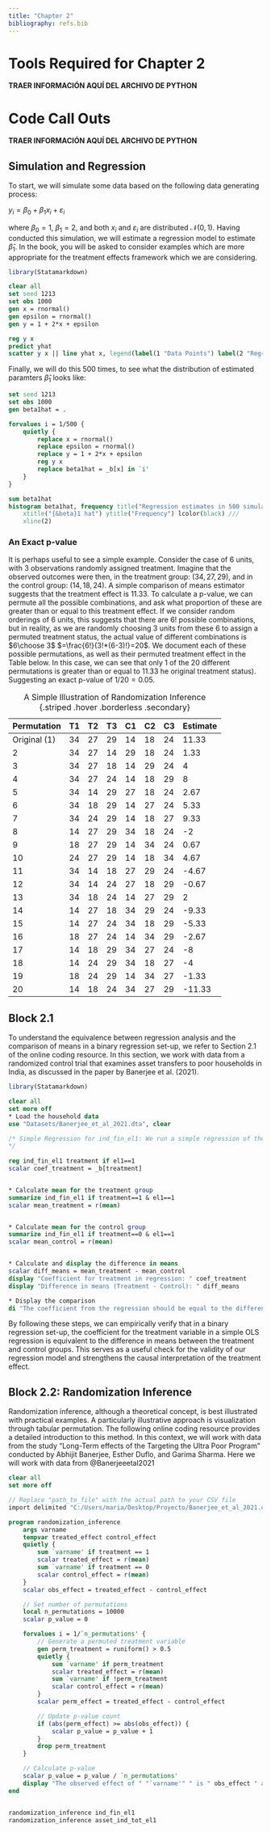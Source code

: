 ```yaml
---
title: "Chapter 2"
bibliography: refs.bib
---
```

# Tools Required for Chapter 2

**TRAER INFORMACIÓN AQUÍ DEL ARCHIVO DE PYTHON**

# Code Call Outs

**TRAER INFORMACIÓN AQUÍ DEL ARCHIVO DE PYTHON**

## Simulation and Regression
To start, we will simulate some data based on the following data generating process:

$y_i = \beta_0 + \beta_1 x_i + \varepsilon_i$

where $\beta_0=1$, $\beta_1=2$, and both $x_i$ and $\varepsilon_i$ are distributed $\mathcal{N}(0,1)$. Having conducted this simulation, we will estimate a regression model to estimate $\widehat\beta_1$. In the book, you will be asked to consider examples which are more appropriate for the treatment effects framework which we are considering.

```r
library(Statamarkdown)
```

```stata
clear all
set seed 1213
set obs 1000
gen x = rnormal()
gen epsilon = rnormal()
gen y = 1 + 2*x + epsilon

reg y x
predict yhat
scatter y x || line yhat x, legend(label(1 "Data Points") label(2 "Regression Line"))

```

Finally, we will do this 500 times, to see what the distribution of estimated paramters $\widehat\beta_1$ looks like:
```stata
set seed 1213
set obs 1000
gen beta1hat = .

forvalues i = 1/500 {
    quietly {
        replace x = rnormal()
        replace epsilon = rnormal()
        replace y = 1 + 2*x + epsilon
        reg y x
        replace beta1hat = _b[x] in `i'
    }
}

sum beta1hat
histogram beta1hat, frequency title("Regression estimates in 500 simulations") ///
    xtitle("{&beta}1 hat") ytitle("Frequency") lcolor(black) ///
	xline(2)
```
### An Exact p-value

It is perhaps useful to see a simple example. Consider the case of 6 units, with 3 observations randomly assigned treatment. Imagine that the observed outcomes were then, in the treatment group: $(34,27,29)$, and in the control group: $(14,18,24)$. A simple comparison of means estimator suggests that the treatment effect is 11.33. To calculate a p-value, we can permute all the possible combinations, and ask what proportion of these are greater than or equal to this treatment effect. If we consider random orderings of 6 units, this suggests that there are $6!$ possible combinations, but in reality, as we are randomly choosing 3 units from these 6 to assign a permuted treatment status, the actual value of different combinations is $6\choose 3$ $=\frac{6!}{3!*(6-3)!}=20$. We document each of these possible permutations, as well as their permuted treatment effect in the Table below. In this case, we can see that only 1 of the 20 different permutations is greater than or equal to 11.33 he original treatment status). Suggesting an exact p-value of $1/20=0.05$.

| Permutation  | T1  | T2  | T3  | C1  | C2  | C3  | Estimate |
|--------------|-----|-----|-----|-----|-----|-----|----------|
| Original (1) | 34  | 27  | 29  | 14  | 18  | 24  | 11.33    |
| 2            | 34  | 27  | 14  | 29  | 18  | 24  | 1.33     |
| 3            | 34  | 27  | 18  | 14  | 29  | 24  | 4        |
| 4            | 34  | 27  | 24  | 14  | 18  | 29  | 8        |
| 5            | 34  | 14  | 29  | 27  | 18  | 24  | 2.67     |
| 6            | 34  | 18  | 29  | 14  | 27  | 24  | 5.33     |
| 7            | 34  | 24  | 29  | 14  | 18  | 27  | 9.33     |
| 8            | 14  | 27  | 29  | 34  | 18  | 24  | -2       |
| 9            | 18  | 27  | 29  | 14  | 34  | 24  | 0.67     |
| 10           | 24  | 27  | 29  | 14  | 18  | 34  | 4.67     |
| 11           | 34  | 14  | 18  | 27  | 29  | 24  | -4.67    |
| 12           | 34  | 14  | 24  | 27  | 18  | 29  | -0.67    |
| 13           | 34  | 18  | 24  | 14  | 27  | 29  | 2        |
| 14           | 14  | 27  | 18  | 34  | 29  | 24  | -9.33    |
| 15           | 14  | 27  | 24  | 34  | 18  | 29  | -5.33    |
| 16           | 18  | 27  | 24  | 14  | 34  | 29  | -2.67    |
| 17           | 14  | 18  | 29  | 34  | 27  | 24  | -8       |
| 18           | 14  | 24  | 29  | 34  | 18  | 27  | -4       |
| 19           | 18  | 24  | 29  | 14  | 34  | 27  | -1.33    |
| 20           | 14  | 18  | 24  | 34  | 27  | 29  | -11.33   |

: A Simple Illustration of Randomization Inference {.striped .hover .borderless .secondary}

## Block 2.1

To understand the equivalence between regression analysis and the comparison of means in a binary regression set-up, we refer to Section 2.1 of the online coding resource. In this section, we work with data from a randomized control trial that examines asset transfers to poor households in India, as discussed in the paper by Banerjee et al. (2021).

```r
library(Statamarkdown)
```

```stata
clear all
set more off
* Load the household data
use "Datasets/Banerjee_et_al_2021.dta", clear

/* Simple Regression for ind_fin_el1: We run a simple regression of the variable ind_fin_el1 on the treatment variable, filtering the data to only include observations where el1 == 1.This is done to isolate the effect of the treatment on a particular group or under certain conditions, where in this case el1 corresponds to the first wave of responses.
*/
  
reg ind_fin_el1 treatment if el1==1
scalar coef_treatment = _b[treatment]


* Calculate mean for the treatment group
summarize ind_fin_el1 if treatment==1 & el1==1
scalar mean_treatment = r(mean)


* Calculate mean for the control group
summarize ind_fin_el1 if treatment==0 & el1==1
scalar mean_control = r(mean)


* Calculate and display the difference in means
scalar diff_means = mean_treatment - mean_control
display "Coefficient for treatment in regression: " coef_treatment
display "Difference in means (Treatment - Control): " diff_means

* Display the comparison
di "The coefficient from the regression should be equal to the difference in means to demonstrate equivalence."
```

By following these steps, we can empirically verify that in a binary regression set-up, the coefficient for the treatment variable in a simple OLS regression is equivalent to the difference in means between the treatment and control groups. This serves as a useful check for the validity of our regression model and strengthens the causal interpretation of the treatment effect.

## Block 2.2: Randomization Inference

Randomization inference, although a theoretical concept, is best illustrated with practical examples. A particularly illustrative approach is visualization through tabular permutation. The following online coding resource provides a detailed introduction to this method. In this context, we will work with data from the study "Long-Term effects of the Targeting the Ultra Poor Program" conducted by Abhijit Banerjee, Esther Duflo, and Garima Sharma.  Here we will work with data from @Banerjeeetal2021
```stata
clear all
set more off

// Replace "path_to_file" with the actual path to your CSV file
import delimited "C:/Users/maria/Desktop/Proyecto/Banerjee_et_al_2021.csv", clear

program randomization_inference
    args varname
    tempvar treated_effect control_effect
    quietly {
        sum `varname' if treatment == 1
        scalar treated_effect = r(mean)
        sum `varname' if treatment == 0
        scalar control_effect = r(mean)
    }
    scalar obs_effect = treated_effect - control_effect

    // Set number of permutations
    local n_permutations = 10000
    scalar p_value = 0

    forvalues i = 1/`n_permutations' {
        // Generate a permuted treatment variable
        gen perm_treatment = runiform() > 0.5
        quietly {
            sum `varname' if perm_treatment
            scalar treated_effect = r(mean)
            sum `varname' if !perm_treatment
            scalar control_effect = r(mean)
        }
        scalar perm_effect = treated_effect - control_effect

        // Update p-value count
        if (abs(perm_effect) >= abs(obs_effect)) {
            scalar p_value = p_value + 1
        }
        drop perm_treatment
    }

    // Calculate p-value
    scalar p_value = p_value / `n_permutations'
    display "The observed effect of " "`varname'" " is " obs_effect " and its p-value is " p_value
end


randomization_inference ind_fin_el1
randomization_inference asset_ind_tot_el1


```

